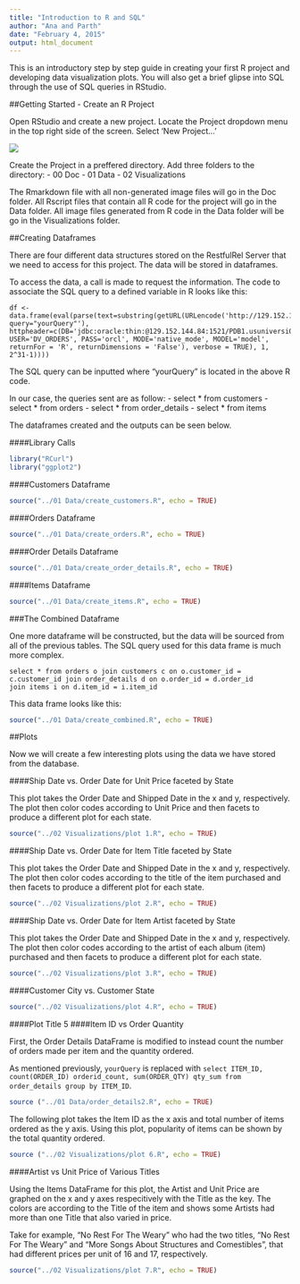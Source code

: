 ```yaml
---
title: "Introduction to R and SQL"
author: "Ana and Parth"
date: "February 4, 2015"
output: html_document
---
```


This is an introductory step by step guide in creating your first R project and developing data visualization plots. You will also get a brief glipse into SQL through the use of SQL queries in RStudio.

##Getting Started - Create an R Project

Open RStudio and create a new project. Locate the Project dropdown menu in the top right side of the screen. Select 'New Project...'

![](./RStudio1.png)

Create the Project in a preffered directory. Add three folders to the directory:
- 00 Doc
- 01 Data
- 02 Visualizations

The Rmarkdown file with all non-generated image files will go in the Doc folder. All Rscript files that contain all R code for the project will go in the Data folder. All image files generated from R code in the Data folder will be go in the Visualizations folder.

##Creating Dataframes

There are four different data structures stored on the RestfulRel Server that we need to access for this project. The data will be stored in dataframes.

To access the data, a call is made to request the information. The code to associate the SQL query to a defined variable in R looks like this:

```
df <- data.frame(eval(parse(text=substring(getURL(URLencode('http://129.152.144.84:5001/rest/native/?query="yourQuery"'), httpheader=c(DB='jdbc:oracle:thin:@129.152.144.84:1521/PDB1.usuniversi01134.oraclecloud.internal', USER='DV_ORDERS', PASS='orcl', MODE='native_mode', MODEL='model', returnFor = 'R', returnDimensions = 'False'), verbose = TRUE), 1, 2^31-1))))
```

The SQL query can be inputted where "yourQuery" is located in the above R code.

In our case, the queries sent are as follow: 
- select * from customers
- select * from orders
- select * from order_details
- select * from items

The dataframes created and the outputs can be seen below.

####Library Calls
```r
library("RCurl")
library("ggplot2")
```

####Customers Dataframe
```r
source("../01 Data/create_customers.R", echo = TRUE)
```

####Orders Dataframe
```r
source("../01 Data/create_orders.R", echo = TRUE)
```

####Order Details Dataframe
```r
source("../01 Data/create_order_details.R", echo = TRUE)
```

####Items Dataframe
```r
source("../01 Data/create_items.R", echo = TRUE)
```

###The Combined Dataframe

One more dataframe will be constructed, but the data will be sourced from all of the previous tables. The SQL query used for this data frame is much more complex.

```
select * from orders o join customers c on o.customer_id = c.customer_id join order_details d on o.order_id = d.order_id 
join items i on d.item_id = i.item_id
```

This data frame looks like this:

```r
source("../01 Data/create_combined.R", echo = TRUE)
```

##Plots

Now we will create a few interesting plots using the data we have stored from the database.

####Ship Date vs. Order Date for Unit Price faceted by State

This plot takes the Order Date and Shipped Date in the x and y, respectively. The plot then color codes according to Unit Price and then facets to produce a different plot for each state.

```r
source("../02 Visualizations/plot 1.R", echo = TRUE)
```

####Ship Date vs. Order Date for Item Title faceted by State

This plot takes the Order Date and Shipped Date in the x and y, respectively. The plot then color codes according to the title of the item purchased and then facets to produce a different plot for each state.


```r
source("../02 Visualizations/plot 2.R", echo = TRUE)
```

####Ship Date vs. Order Date for Item Artist faceted by State

This plot takes the Order Date and Shipped Date in the x and y, respectively. The plot then color codes according to the artist of each album (item) purchased and then facets to produce a different plot for each state.

```r
source("../02 Visualizations/plot 3.R", echo = TRUE)
```

####Customer City vs. Customer State

```r
source("../02 Visualizations/plot 4.R", echo = TRUE)
```

####Plot Title 5
####Item ID vs Order Quantity 

First, the Order Details DataFrame is modified to instead count the number of orders made per item and the quantity ordered.

As mentioned previously, `yourQuery` is replaced with `select ITEM_ID, count(ORDER_ID) orderid_count, sum(ORDER_QTY) qty_sum from order_details group by ITEM_ID`.

```r
source ("../01 Data/order_details2.R", echo = TRUE)
```

The following plot takes the Item ID as the x axis and total number of items ordered as the y axis. Using this plot, popularity of items can be shown by the total quantity ordered. 

``` r
source ("../02 Visualizations/plot 6.R", echo = TRUE)
```

####Artist vs Unit Price of Various Titles

Using the Items DataFrame for this plot, the Artist and Unit Price are graphed on the x and y axes respecitively with the Title as the key. The colors are according to the Title of the item and shows some Artists had more than one Title that also varied in price. 

Take for example, "No Rest For The Weary" who had the two titles, "No Rest For The Weary" and "More Songs About Structures and Comestibles", that had different prices per unit of 16 and 17, respectively. 

``` r
source("../02 Visualizations/plot 7.R", echo = TRUE)
```
